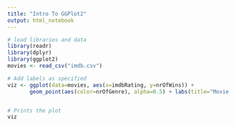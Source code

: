 ```yaml
---
title: "Intro To GGPlot2"
output: html_notebook
---
```


```r
# load libraries and data
library(readr)
library(dplyr)
library(ggplot2)
movies <- read_csv("imdb.csv")
```

```r
# Add labels as specified
viz <- ggplot(data=movies, aes(x=imdbRating, y=nrOfWins)) +
       geom_point(aes(color=nrOfGenre), alpha=0.5) + labs(title="Movie Ratings Vs Award Wins", subtitle="From IMDB dataset", x="Movie Rating", y="Number of Award Wins", color="Number of Genre")


# Prints the plot
viz
```

```r
```
